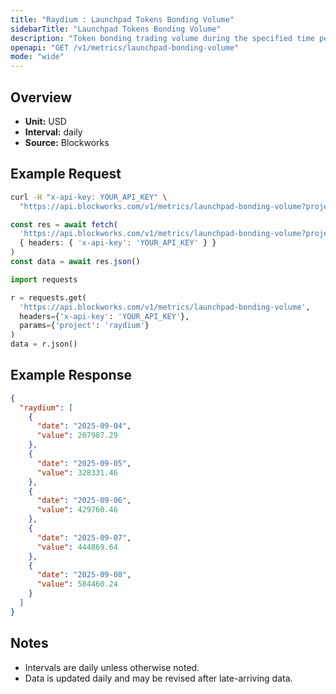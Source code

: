 ```yaml
---
title: "Raydium : Launchpad Tokens Bonding Volume"
sidebarTitle: "Launchpad Tokens Bonding Volume"
description: "Token bonding trading volume during the specified time period for given launchpad."
openapi: "GET /v1/metrics/launchpad-bonding-volume"
mode: "wide"
---
```


## Overview

- **Unit:** USD
- **Interval:** daily
- **Source:** Blockworks

## Example Request

<CodeGroup>

```bash cURL
curl -H "x-api-key: YOUR_API_KEY" \
  "https://api.blockworks.com/v1/metrics/launchpad-bonding-volume?project=raydium"
```

```typescript TypeScript
const res = await fetch(
  'https://api.blockworks.com/v1/metrics/launchpad-bonding-volume?project=raydium',
  { headers: { 'x-api-key': 'YOUR_API_KEY' } }
)
const data = await res.json()
```

```python Python
import requests

r = requests.get(
  'https://api.blockworks.com/v1/metrics/launchpad-bonding-volume',
  headers={'x-api-key': 'YOUR_API_KEY'},
  params={'project': 'raydium'}
)
data = r.json()
```

</CodeGroup>

## Example Response

```json
{
  "raydium": [
    {
      "date": "2025-09-04",
      "value": 207987.29
    },
    {
      "date": "2025-09-05",
      "value": 328331.46
    },
    {
      "date": "2025-09-06",
      "value": 429760.46
    },
    {
      "date": "2025-09-07",
      "value": 444869.64
    },
    {
      "date": "2025-09-08",
      "value": 584460.24
    }
  ]
}
```

## Notes
- Intervals are daily unless otherwise noted.
- Data is updated daily and may be revised after late-arriving data.
